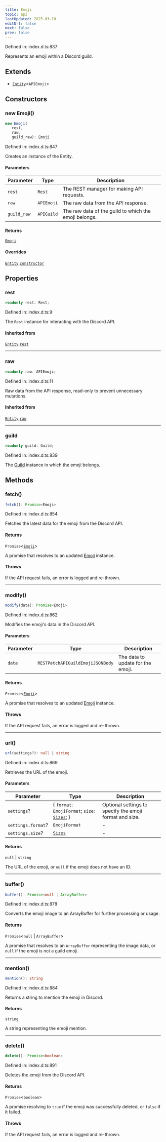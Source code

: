 ```yaml
---
title: Emoji
topic: api
lastUpdated: 2025-03-10
editUrl: false
next: false
prev: false
---
```


Defined in: index.d.ts:837

Represents an emoji within a Discord guild.

## Extends

- [`Entity`](/api/classes/dev/classes/entity/)\<`APIEmoji`\>

## Constructors

### new Emoji()

```ts
new Emoji(
   rest, 
   raw, 
   guild_raw): Emoji
```

Defined in: index.d.ts:847

Creates an instance of the Entity.

#### Parameters

| Parameter | Type | Description |
| ------ | ------ | ------ |
| `rest` | `Rest` | The REST manager for making API requests. |
| `raw` | `APIEmoji` | The raw data from the API response. |
| `guild_raw` | `APIGuild` | The raw data of the guild to which the emoji belongs. |

#### Returns

[`Emoji`](/api/classes/dev/classes/emoji/)

#### Overrides

[`Entity`](/api/classes/dev/classes/entity/).[`constructor`](/api/classes/dev/classes/entity/#constructors)

## Properties

### rest

```ts
readonly rest: Rest;
```

Defined in: index.d.ts:9

The `Rest` instance for interacting with the Discord API.

#### Inherited from

[`Entity`](/api/classes/dev/classes/entity/).[`rest`](/api/classes/dev/classes/entity/#rest-1)

***

### raw

```ts
readonly raw: APIEmoji;
```

Defined in: index.d.ts:11

Raw data from the API response, read-only to prevent unnecessary mutations.

#### Inherited from

[`Entity`](/api/classes/dev/classes/entity/).[`raw`](/api/classes/dev/classes/entity/#raw-1)

***

### guild

```ts
readonly guild: Guild;
```

Defined in: index.d.ts:839

The [Guild](../../../../../../../api/classes/dev/classes/guild) instance in which the emoji belongs.

## Methods

### fetch()

```ts
fetch(): Promise<Emoji>
```

Defined in: index.d.ts:854

Fetches the latest data for the emoji from the Discord API.

#### Returns

`Promise`\<[`Emoji`](/api/classes/dev/classes/emoji/)\>

A promise that resolves to an updated [Emoji](/api/classes/dev/api/classes/dev/classes/emoji/) instance.

#### Throws

If the API request fails, an error is logged and re-thrown.

***

### modify()

```ts
modify(data): Promise<Emoji>
```

Defined in: index.d.ts:862

Modifies the emoji's data in the Discord API.

#### Parameters

| Parameter | Type | Description |
| ------ | ------ | ------ |
| `data` | `RESTPatchAPIGuildEmojiJSONBody` | The data to update for the emoji. |

#### Returns

`Promise`\<[`Emoji`](/api/classes/dev/classes/emoji/)\>

A promise that resolves to an updated [Emoji](/api/classes/dev/api/classes/dev/classes/emoji/) instance.

#### Throws

If the API request fails, an error is logged and re-thrown.

***

### url()

```ts
url(settings?): null | string
```

Defined in: index.d.ts:869

Retrieves the URL of the emoji.

#### Parameters

| Parameter | Type | Description |
| ------ | ------ | ------ |
| `settings`? | \{ `format`: `EmojiFormat`; `size`: [`Sizes`](/api/classes/dev/type-aliases/sizes/); \} | Optional settings to specify the emoji format and size. |
| `settings.format`? | `EmojiFormat` | - |
| `settings.size`? | [`Sizes`](/api/classes/dev/type-aliases/sizes/) | - |

#### Returns

`null` \| `string`

The URL of the emoji, or `null` if the emoji does not have an ID.

***

### buffer()

```ts
buffer(): Promise<null | ArrayBuffer>
```

Defined in: index.d.ts:878

Converts the emoji image to an ArrayBuffer for further processing or usage.

#### Returns

`Promise`\<`null` \| `ArrayBuffer`\>

A promise that resolves to an `ArrayBuffer` representing the image data, or `null` if the emoji is not a guild emoji.

***

### mention()

```ts
mention(): string
```

Defined in: index.d.ts:884

Returns a string to mention the emoji in Discord.

#### Returns

`string`

A string representing the emoji mention.

***

### delete()

```ts
delete(): Promise<boolean>
```

Defined in: index.d.ts:891

Deletes the emoji from the Discord API.

#### Returns

`Promise`\<`boolean`\>

A promise resolving to `true` if the emoji was successfully deleted, or `false` if it failed.

#### Throws

If the API request fails, an error is logged and re-thrown.
